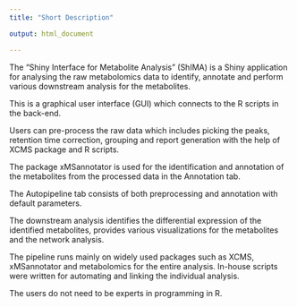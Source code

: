 ```yaml
---
title: "Short Description"

output: html_document

---
```


<span style="color:blue">

The “Shiny Interface for Metabolite Analysis” (ShIMA) is a Shiny application for analysing the raw metabolomics data to identify, annotate and perform various downstream analysis for the metabolites. 

This is a graphical user interface (GUI) which connects to the R scripts in the back-end. 

Users can pre-process the raw data which includes picking the peaks, retention time correction, grouping and report generation with the help of XCMS package and R scripts. 

The package xMSannotator is used for the identification and annotation of the metabolites from the processed data in the Annotation tab. 

The Autopipeline tab consists of both preprocessing and annotation with default parameters. 

The downstream analysis identifies the differential expression of the identified metabolites, provides various visualizations for the metabolites and the network analysis. 


The pipeline runs mainly on widely used packages such as XCMS, xMSannotator and metabolomics for the entire analysis. In-house scripts were written for automating and linking the individual analysis. 

The users do not need to be experts in programming in R.

</span>
